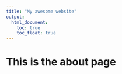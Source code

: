 ```yaml
---
title: "My awesome website"
output: 
  html_document:
    toc: true
    toc_float: true
---
```


# This is the about page